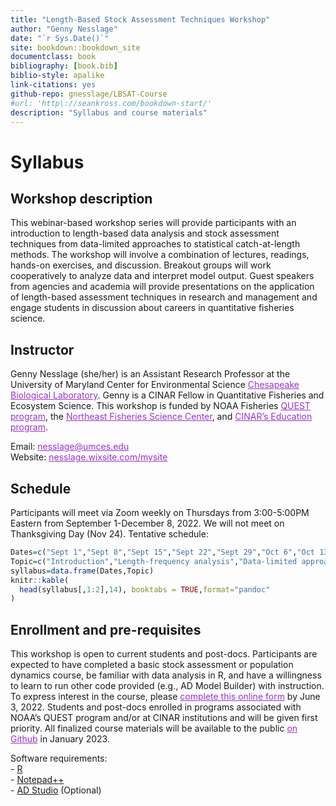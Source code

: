 ```yaml
--- 
title: "Length-Based Stock Assessment Techniques Workshop"
author: "Genny Nesslage"
date: "`r Sys.Date()`"
site: bookdown::bookdown_site
documentclass: book
bibliography: [book.bib]
biblio-style: apalike
link-citations: yes
github-repo: gnesslage/LBSAT-Course
#url: 'http\://seankross.com/bookdown-start/'
description: "Syllabus and course materials"
---
```


# Syllabus
## Workshop description
This webinar-based workshop series will provide participants with an introduction to length-based data analysis and stock assessment techniques from data-limited approaches to statistical catch-at-length methods. The workshop will involve a combination of lectures, readings, hands-on exercises, and discussion. Breakout groups will work cooperatively to analyze data and interpret model output. Guest speakers from agencies and academia will provide presentations on the application of length-based assessment techniques in research and management and engage students in discussion about careers in quantitative fisheries science.

## Instructor
Genny Nesslage (she/her) is an Assistant Research Professor at the University of Maryland Center for Environmental Science <a href="https://www.umces.edu/cbl" style="color: DarkOrchid; text-decoration: bold;">Chesapeake Biological Laboratory</a>. Genny is a CINAR Fellow in Quantitative Fisheries and Ecosystem Science. This workshop is funded by NOAA Fisheries <a href="https://www.fisheries.noaa.gov/content/quantitative-ecology-and-socioeconomics-training-quest-program" style="color: DarkOrchid; text-decoration: bold;">QUEST program</a>, the <a href="https://www.fisheries.noaa.gov/about/northeast-fisheries-science-center" style="color: DarkOrchid; text-decoration: bold;">Northeast Fisheries Science Center</a>, and <a href="https://website.whoi.edu/cinar/education-outreach" style="color: DarkOrchid; text-decoration: bold;">CINAR’s Education program</a>.  

Email: <a href="nesslage@umces.edu " style="color: DarkOrchid; text-decoration: bold;">nesslage@umces.edu </a>  
Website: <a href="https://nesslage.wixsite.com/mysite" style="color: DarkOrchid; text-decoration: bold;">nesslage.wixsite.com/mysite</a>

## Schedule
Participants will meet via Zoom weekly on Thursdays from 3:00-5:00PM Eastern from September 1-December 8, 2022. We will not meet on Thanksgiving Day (Nov 24). Tentative schedule:
```r
Dates=c("Sept 1","Sept 8","Sept 15","Sept 22","Sept 29","Oct 6","Oct 13","Oct 20","Oct 27","Nov 3","Nov 10","Nov 17","Dec 1","Dec 8")
Topic=c("Introduction","Length-frequency analysis","Data-limited approaches","Data-limited approaches","Stage-based modeling","Stage-based modeling","Statistical catch-at-length models","Statistical catch-at-length models","Statistical catch-at-length models","Statistical catch-at-length models","Age-length hybrid models","Age-length hybrid models","Techniques in development","Wrap up and reflection")
syllabus=data.frame(Dates,Topic)
knitr::kable(
  head(syllabus[,1:2],14), booktabs = TRUE,format="pandoc"
)
```

## Enrollment and pre-requisites
This workshop is open to current students and post-docs. Participants are expected to have completed a basic stock assessment or population dynamics course, be familiar with data analysis in R, and have a willingness to learn to run other code provided (e.g., AD Model Builder) with instruction. To express interest in the course, please
<a href="https://forms.gle/rd9BtSX6LjVUP8c6A" style="color: DarkOrchid; text-decoration: bold;">complete this online form</a> by June 3, 2022. Students and post-docs enrolled in programs associated with NOAA's QUEST program and/or at CINAR institutions and  will be given first priority. All finalized course materials will be available to the public <a href="https://github.com/gnesslage/LBCourse" style="color: DarkOrchid; text-decoration: bold;">on Github</a> in January 2023.

Software requirements:  
 - [R](https://cran.case.edu/)  
 - [Notepad++](https://notepad-plus-plus.org/)  
 - [AD Studio](http://www.admb-project.org/tools/admb-ide/) (Optional)
